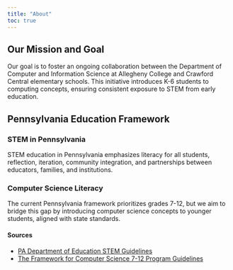 ```yaml
---
title: "About"
toc: true
---
```


## Our Mission and Goal

Our goal is to foster an ongoing collaboration between the Department of Computer and Information Science at Allegheny College and Crawford Central elementary schools. This initiative introduces K-6 students to computing concepts, ensuring consistent exposure to STEM from early education.

## Pennsylvania Education Framework

### STEM in Pennsylvania

STEM education in Pennsylvania emphasizes literacy for all students, reflection, iteration, community integration, and partnerships between educators, families, and institutions.

### Computer Science Literacy

The current Pennsylvania framework prioritizes grades 7-12, but we aim to bridge this gap by introducing computer science concepts to younger students, aligned with state standards.

#### Sources
- [PA Department of Education STEM Guidelines](https://www.education.pa.gov/Pages/STEM-Competition.aspx)
- [The Framework for Computer Science 7-12 Program Guidelines](https://www.education.pa.gov/Documents/Teachers-Administrators/Certification%20Preparation%20Programs/Specific%20Program%20Guidelines/Computer%20Science%207-12%20Program%20Guidelines.pdf)
